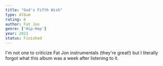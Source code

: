 ```yaml
---
title: "God's Fifth Wish"
type: Album
rating: 6
author: Fat Jon
genre: ['Hip-Hop']
year: 2021
status: Finished
---
```


I'm not one to criticize Fat Jon instrumentals (they're great!) but I literally forgot what this album was a week after listening to it.
